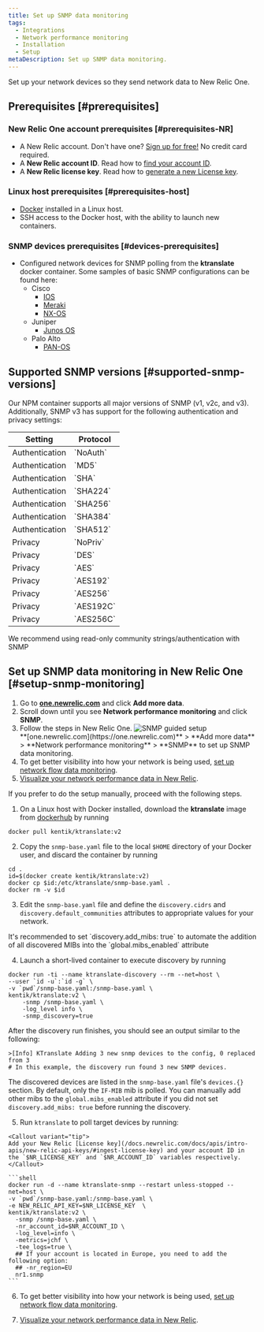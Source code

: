 ```yaml
---
title: Set up SNMP data monitoring
tags:
  - Integrations
  - Network performance monitoring
  - Installation
  - Setup
metaDescription: Set up SNMP data monitoring.
---
```


Set up your network devices so they send network data to New Relic One.

## Prerequisites [#prerequisites]

### New Relic One account prerequisites [#prerequisites-NR]

- A New Relic account. Don't have one? [Sign up for free!](https://newrelic.com/signup) No credit card required.
- A **New Relic account ID**. Read how to [find your account ID](/docs/accounts/accounts-billing/account-setup/account-id/).
- A **New Relic license key**. Read how to [generate a new License key](/docs/apis/intro-apis/new-relic-api-keys/#ingest-license-key).

### Linux host prerequisites [#prerequisites-host]

- [Docker](https://docs.docker.com/engine/install/) installed in a Linux host.
- SSH access to the Docker host, with the ability to launch new containers.

### SNMP devices prerequisites [#devices-prerequisites]

- Configured network devices for SNMP polling from the **ktranslate** docker container. Some samples of basic SNMP configurations can be found here: 
  - Cisco
    - [IOS](https://www.cisco.com/c/en/us/td/docs/ios-xml/ios/snmp/configuration/xe-16/snmp-xe-16-book/nm-snmp-cfg-snmp-support.html#GUID-98F0633A-F3BA-4C59-B886-F523099D3AE5)
    - [Meraki](https://documentation.meraki.com/General_Administration/Monitoring_and_Reporting/SNMP_Overview_and_Configuration)
    - [NX-OS](https://www.cisco.com/c/en/us/td/docs/switches/datacenter/sw/4_2/nx-os/system_management/configuration/guide/sm_nx_os_cli/sm_9snmp.html#wp1056898)
  - Juniper
    - [Junos OS](https://www.juniper.net/documentation/us/en/software/junos/network-mgmt/topics/topic-map/configuring-basic-snmp.html)
  - Palo Alto
    - [PAN-OS](https://docs.paloaltonetworks.com/pan-os/10-1/pan-os-web-interface-help/device/device-setup-operations/enable-snmp-monitoring.html)

## Supported SNMP versions [#supported-snmp-versions]

Our NPM container supports all major versions of SNMP (v1, v2c, and v3). Additionally, SNMP v3 has support for the following authentication and privacy settings:

<table>
  <thead>
    <tr>
      <th style={{ width: "300px" }}>
        Setting
      </th>
      <th>
        Protocol
      </th>
    </tr>
  </thead>
    <tbody>
    <tr>
      <td>
        Authentication
      </td>
      <td>
        `NoAuth`
      </td>
    </tr>
    <tr>
      <td>
        Authentication
      </td>
      <td>
        `MD5`
      </td>
    </tr>
    <tr>
      <td>
        Authentication
      </td>
      <td>
        `SHA`
      </td>
    </tr>
    <tr>
      <td>
        Authentication
      </td>
      <td>
        `SHA224`
      </td>
    </tr>
    <tr>
      <td>
        Authentication
      </td>
      <td>
        `SHA256`
      </td>
    </tr>
    <tr>
      <td>
        Authentication
      </td>
      <td>
        `SHA384`
      </td>
    </tr>
    <tr>
      <td>
        Authentication
      </td>
      <td>
        `SHA512`
      </td>
    </tr>
    <tr>
      <td>
        Privacy
      </td>
      <td>
        `NoPriv`
      </td>
    </tr>
    <tr>
      <td>
        Privacy
      </td>
      <td>
        `DES`
      </td>
    </tr>
    <tr>
      <td>
        Privacy
      </td>
      <td>
        `AES`
      </td>
    </tr>
    <tr>
      <td>
        Privacy
      </td>
      <td>
        `AES192`
      </td>
    </tr>
    <tr>
      <td>
        Privacy
      </td>
      <td>
        `AES256`
      </td>
    </tr>
    <tr>
      <td>
        Privacy
      </td>
      <td>
        `AES192C`
      </td>
    </tr>
    <tr>
      <td>
        Privacy
      </td>
      <td>
        `AES256C`
      </td>
    </tr>
    </tbody>
</table>

<Callout variant="tip">
We recommend using read-only community strings/authentication with SNMP
</Callout>

## Set up SNMP data monitoring in New Relic One [#setup-snmp-monitoring]

1. Go to **[one.newrelic.com](https://one.newrelic.com)** and click **Add more data**.
2. Scroll down until you see **Network performance monitoring** and click **SNMP**.
3. Follow the steps in New Relic One.
  ![SNMP guided setup](./img/snmp-guided-install.png "SNMP guided setup")
    <figcaption>
    **[one.newrelic.com](https://one.newrelic.com)** > **Add more data** > **Network performance monitoring** > **SNMP** to set up SNMP data monitoring.
    </figcaption>
4. To get better visibility into how your network is being used, [set up network flow data monitoring](/docs/network-performance-monitoring/setup-performance-monitoring/network-flow-monitoring).
5. [Visualize your network performance data in New Relic](/docs/network-performance-monitoring/monitoring-network-data/visualize-network-data).

<CollapserGroup>
  <Collapser
    id="manual-setup"
    title="Manual setup"
  >
  If you prefer to do the setup manually, proceed with the following steps.

  1. On a Linux host with Docker installed, download the **ktranslate** image from [dockerhub](https://hub.docker.com/) by running 

  ```shell
  docker pull kentik/ktranslate:v2
  ```

  2. Copy the `snmp-base.yaml` file to the local `$HOME` directory of your Docker user, and discard the container by running

  ```shell
  cd .
  id=$(docker create kentik/ktranslate:v2)
  docker cp $id:/etc/ktranslate/snmp-base.yaml .
  docker rm -v $id
  ```

  3. Edit the `snmp-base.yaml` file and define the `discovery.cidrs` and `discovery.default_communities` attributes to appropriate values for your network.

  <Callout variant="tip">
  It's recommended to set `discovery.add_mibs: true` to automate the addition of all discovered MIBs into the `global.mibs_enabled` attribute
  </Callout>

  4. Launch a short-lived container to execute discovery by running

  ```shell
  docker run -ti --name ktranslate-discovery --rm --net=host \
  --user `id -u`:`id -g` \
  -v `pwd`/snmp-base.yaml:/snmp-base.yaml \
  kentik/ktranslate:v2 \
      -snmp /snmp-base.yaml \
      -log_level info \
      -snmp_discovery=true
  ```

  After the discovery run finishes, you should see an output similar to the following:
    
  ```shell
  >[Info] KTranslate Adding 3 new snmp devices to the config, 0 replaced from 3
  # In this example, the discovery run found 3 new SNMP devices.
  ```

  The discovered devices are listed in the `snmp-base.yaml` file's `devices.{}` section. By default, only the `IF-MIB` mib is polled. You can manually add other mibs to the `global.mibs_enabled` attribute if you did not set `discovery.add_mibs: true` before running the discovery. 

  5. Run `ktranslate` to poll target devices by running:

    <Callout variant="tip">
    Add your New Relic [License key](/docs.newrelic.com/docs/apis/intro-apis/new-relic-api-keys/#ingest-license-key) and your account ID in the `$NR_LICENSE_KEY` and `$NR_ACCOUNT_ID` variables respectively.
    </Callout>

    ```shell
    docker run -d --name ktranslate-snmp --restart unless-stopped --net=host \
    -v `pwd`/snmp-base.yaml:/snmp-base.yaml \
    -e NEW_RELIC_API_KEY=$NR_LICENSE_KEY  \
    kentik/ktranslate:v2 \
      -snmp /snmp-base.yaml \
      -nr_account_id=$NR_ACCOUNT_ID \
      -log_level=info \
      -metrics=jchf \
      -tee_logs=true \
      ## If your account is located in Europe, you need to add the following option:
      ## -nr_region=EU
      nr1.snmp 
    ```

  6. To get better visibility into how your network is being used, [set up network flow data monitoring](/docs/network-performance-monitoring/setup-performance-monitoring/network-flow-monitoring).

  7. [Visualize your network performance data in New Relic](/docs/network-performance-monitoring/monitoring-network-data/visualize-network-data).
  </Collapser>
</CollapserGroup>
